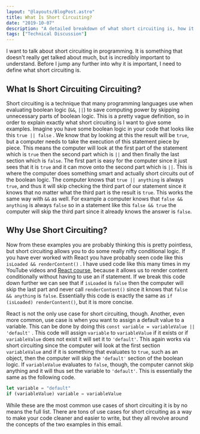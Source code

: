```yaml
---
layout: "@layouts/BlogPost.astro"
title: What Is Short Circuiting?
date: "2019-10-07"
description: "A detailed breakdown of what short circuiting is, how it works, and why it is important."
tags: ["Technical Discussion"]
---
```


I want to talk about short circuiting in programming. It is something that doesn't really get talked about much, but is incredibly important to understand. Before I jump any further into why it is important, I need to define what short circuiting is.

## What Is Short Circuiting Circuiting?

Short circuiting is a technique that many programming languages use when evaluating boolean logic (`&&`, `||`) to save computing power by skipping unnecessary parts of boolean logic. This is a pretty vague definition, so in order to explain exactly what short circuiting is I want to give some examples. Imagine you have some boolean logic in your code that looks like this `true || false` . We know that by looking at this the result will be `true`, but a computer needs to take the execution of this statement piece by piece. This means the computer will look at the first part of the statement which is `true` then the second part which is `||` and then finally the last section which is `false`. The first part is easy for the computer since it just sees that it is `true` and it can move onto the second part which is `||`. This is where the computer does something smart and actually short circuits out of the boolean logic. The computer knows that `true || anything` is always `true`, and thus it will skip checking the third part of our statement since it knows that no matter what the third part is the result is `true`. This works the same way with `&&` as well. For example a computer knows that `false && anything` is always `false` so in a statement like this `false && true` the computer will skip the third part since it already knows the answer is `false`.

## Why Use Short Circuiting?

Now from these examples you are probably thinking this is pretty pointless, but short circuiting allows you to do some really nifty conditional logic. If you have ever worked with React you have probably seen code like this `isLoaded && renderContent()` . I have used code like this many times in my YouTube videos and [React course](https://courses.webdevsimplified.com/learn-react-today), because it allows us to render content conditionally without having to use an if statement. If we break this code down further we can see that if `isLoaded` is `false` then the computer will skip the last part and never call `renderContent()` since it knows that `false && anything` is `false`. Essentially this code is exactly the same as `if (isLoaded) renderContent()`, but it is more concise.

React is not the only use case for short circuiting, though. Another, even more common, use case is when you want to assign a default value to a variable. This can be done by doing this `const variable = variableValue || 'default'` . This code will assign `variable` to `variableValue` if it exists or if `variableValue` does not exist it will set it to `'default'`. This again works via short circuiting since the computer will look at the first section `variableValue` and if it is something that evaluates to `true`, such as an object, then the computer will skip the `'default'` section of the boolean logic. If `variableValue` evaluates to `false`, though, the computer cannot skip anything and it will thus set the variable to `'default'`. This is essentially the same as the following code.

```javascript
let variable = "default"
if (variableValue) variable = variableValue
```

While these are the most common use cases of short circuiting it is by no means the full list. There are tons of use cases for short circuiting as a way to make your code cleaner and easier to write, but they all revolve around the concepts of the two examples in this email.
